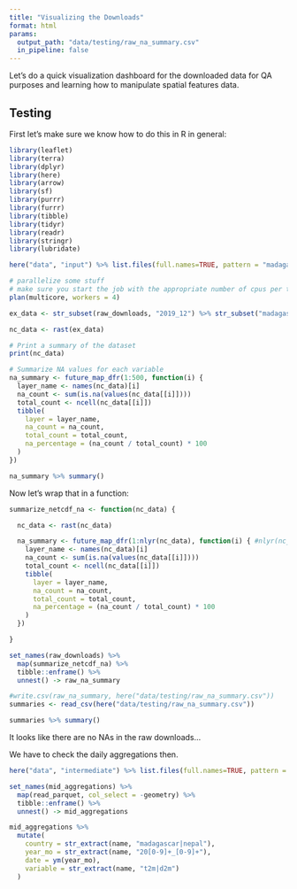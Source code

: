 ```yaml
---
title: "Visualizing the Downloads"
format: html
params:
  output_path: "data/testing/raw_na_summary.csv"
  in_pipeline: false
---
```

Let's do a quick visualization dashboard for the downloaded
data for QA purposes and learning how to manipulate spatial features
data.

## Testing

First let's make sure we know how to do this in R in general:

```r
library(leaflet)
library(terra)
library(dplyr)
library(here)
library(arrow)
library(sf)
library(purrr)
library(furrr)
library(tibble)
library(tidyr)
library(readr)
library(stringr)
library(lubridate)
```

```r
here("data", "input") %>% list.files(full.names=TRUE, pattern = "madagascar|nepal") -> raw_downloads
```

```r
# parallelize some stuff
# make sure you start the job with the appropriate number of cpus per task
plan(multicore, workers = 4)
```

```r
ex_data <- str_subset(raw_downloads, "2019_12") %>% str_subset("madagascar")
```

```r
nc_data <- rast(ex_data)

# Print a summary of the dataset
print(nc_data)

# Summarize NA values for each variable
na_summary <- future_map_dfr(1:500, function(i) {
  layer_name <- names(nc_data)[i]
  na_count <- sum(is.na(values(nc_data[[i]])))
  total_count <- ncell(nc_data[[i]])
  tibble(
    layer = layer_name,
    na_count = na_count,
    total_count = total_count,
    na_percentage = (na_count / total_count) * 100
  )
})

na_summary %>% summary()
```


Now let's wrap that in a function:

```r
summarize_netcdf_na <- function(nc_data) {

  nc_data <- rast(nc_data)

  na_summary <- future_map_dfr(1:nlyr(nc_data), function(i) { #nlyr(nc_data)
    layer_name <- names(nc_data)[i]
    na_count <- sum(is.na(values(nc_data[[i]])))
    total_count <- ncell(nc_data[[i]])
    tibble(
      layer = layer_name,
      na_count = na_count,
      total_count = total_count,
      na_percentage = (na_count / total_count) * 100
    )
  })

}

```

```r
set_names(raw_downloads) %>% 
  map(summarize_netcdf_na) %>% 
  tibble::enframe() %>%
  unnest() -> raw_na_summary
```

```r
#write.csv(raw_na_summary, here("data/testing/raw_na_summary.csv"))
summaries <- read_csv(here("data/testing/raw_na_summary.csv"))
```

```r
summaries %>% summary()
```

It looks like there are no NAs in the raw downloads...

We have to check the daily aggregations then.

```r
here("data", "intermediate") %>% list.files(full.names=TRUE, pattern = "madagascar|nepal") -> mid_aggregations
```

```r
set_names(mid_aggregations) %>%
  map(read_parquet, col_select = -geometry) %>%
  tibble::enframe() %>%
  unnest() -> mid_aggregations
```

```r
mid_aggregations %>%
  mutate(
    country = str_extract(name, "madagascar|nepal"),
    year_mo = str_extract(name, "20[0-9]+_[0-9]+"),
    date = ym(year_mo),
    variable = str_extract(name, "t2m|d2m")
  )


```
